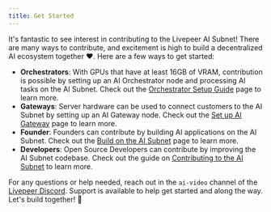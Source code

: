 ```yaml
---
title: Get Started
---
```


It's fantastic to see interest in contributing to the Livepeer AI Subnet! There
are many ways to contribute, and excitement is high to build a decentralized AI
ecosystem together ❤️. Here are a few ways to get started:

- **Orchestrators**: With GPUs that have at least 16GB of VRAM, contribution is
  possible by setting up an AI Orchestrator node and processing AI tasks on the
  AI Subnet. Check out the
  [Orchestrator Setup Guide](/ai/orchestrators/get-started) page to learn more.
- **Gateways**: Server hardware can be used to connect customers to the AI
  Subnet by setting up an AI Gateway node. Check out the
  [Set up AI Gateway](/ai/gateways/get-started) page to learn more.
- **Founder**: Founders can contribute by building AI applications on the AI
  Subnet. Check out the [Build on the AI Subnet](/ai/builders) page to learn
  more.
- **Developers**: Open Source Developers can contribute by improving the AI
  Subnet codebase. Check out the guide on
  [Contributing to the AI Subnet](/ai/contributors/coming-soon) to learn more.

For any questions or help needed, reach out in the `ai-video` channel of the
[Livepeer Discord](https://discord.gg/7w2R6v). Support is available to help get
started and along the way. Let's build together! 🚀
